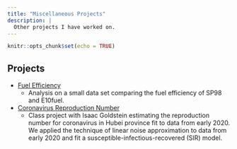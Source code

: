```yaml
---
title: "Miscellaneous Projects"
description: |
  Other projects I have worked on.
---
```

  
```r
knitr::opts_chunk$set(echo = TRUE)
```

## Projects
+ [Fuel Efficiency](https://github.com/stats295r-fa20/hw1-ewongtoi)
  + Analysis on a small data set comparing the fuel efficiency of SP98 and
    E10fuel.

+ [Coronavirus Reproduction Number](https://drive.google.com/file/d/1O03W0aG2CuLJuj4XOGX90MJlvaU522Bz/view?usp=sharing)
  + Class project with Isaac Goldstein estimating the reproduction number for
    coronavirus in Hubei province fit to data from early 2020. We applied the
    technique of linear noise approximation to data from early 2020 and fit a
    susceptible-infectious-recovered (SIR) model.
